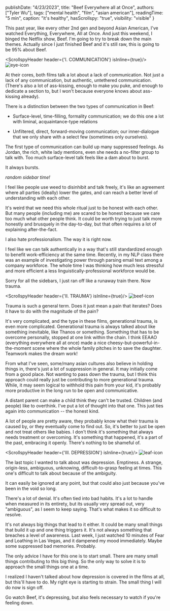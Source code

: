 
  publishDate: "4/23/2023",
  title: "Beef Everywhere all at Once",
  authors: ["Tyler Wu"],
  tags: ["mental health", "film", "asian american"],
  readingTime: "5 min",
  caption: "it's healthy",
  hasScrollspy: "true",
  visibility: "visible"
}

This past year, like every other 2nd gen and beyond Asian American,
I've watched Everything, Everywhere, All at Once. And just this weekend, I binged the Netflix show,
Beef. I'm going to try to break down the main themes.
Actually since I just finished Beef and it's still raw, this is going to be 95% about Beef.

<ScrollspyHeader header={'I. COMMUNICATION'} isInline={true}/>
<Image src={eye} className='inline w-[60px]' alt='eye-icon'/>

At their cores, both films talk a lot about a lack of communication. Not just a lack of any communication,
but authentic, untethered communication.
(There's also a lot of ass-kissing, enough to make you puke, and enough to dedicate a section to, but I won't because
everyone knows about ass-kissing already).

  There is a distinction between the two types of communication in Beef:

- Surface-level, time-filling, formality communication; we do this one a lot with liminal, acquaintance-type relations

- Unfiltered, direct, forward-moving communication; our inner-dialogue that we only share with a select few (sometimes only ourselves).


The first type of communication can build up many suppressed feelings. As Jordan, the rich, white lady mentions,
even she needs a no-filter group to talk with.
Too much surface-level talk feels like a dam about to burst.


It always bursts.

*random sidebar time!*

I feel like people use weed to disinhibit and talk freely, it's like an agreement where all parties (ideally) lower the gates,
and can reach a better level of understanding with each other.


It's weird that we need this whole ritual just to be honest with each other. But many people (including me) are scared to be honest because we care too much what other people think.
It could be worth trying to just talk more honestly and brusquely in the day-to-day, but that often requires a lot of explaining after-the-fact.


I also hate professionalism. The way it is right now.


I feel like we can talk authentically in a way that's still standardized enough to benefit work-efficiency at the same time.
Recently, in my NLP class there was an example of investigating power through parsing email text among a company workforce.
The whole time I was thinking how much less stressful and more efficient a less linguistically-professional workforce would be.


Sorry for all the sidebars, I just ran off like a runaway train there. Now trauma.

<ScrollspyHeader header={'II. TRAUMA'} isInline={true}/>
<Image src={beef} className='inline w-[60px]' alt='beef-icon'/>

Trauma is such a general term. Does it just mean a pain that iterates? Does it have to do with the magnitude of the pain?


It's very complicated, and the type in these films, generational trauma, is even more complicated.
Generational trauma is always talked about like something inevitable, like Thanos or something.
Something that has to be overcome personally, stopped at one link within the chain.
I think EEAAO (everything everywhere all at once) made a nice cheesy-but-powerful-in-the-moment scene where the whole family pitches in to save the daughter.
Teamwork makes the dream work!


From what I've seen, some/many asian cultures also believe in holding things in, there's just a lot of suppression in general.
It may initially come from a good place. Not wanting to pass down the trauma, but I think this approach could really just be contributing to more generational trauma.
While, it may seem logical to withhold this pain from your kid, it's probably more productive in the long run to be open and communicative.


A distant parent can make a child think they can't be trusted. Children (and people) like to overthink. I've put a lot of thought into that one.
This just ties again into communication -- the honest kind.


A lot of people are pretty aware, they probably know what their trauma is caused by, or they eventually come to find out.
So, it's better to just be open and not treat others like babies. I don't think it's something that always needs treatment or overcoming.
It's something that happened, it's a part of the past, embracing it openly. There's nothing to be shameful of.

<ScrollspyHeader header={'III. DEPRESSION'} isInline={true}/>
<Image src={leaf} className='inline w-[60px]' alt='leaf-icon'/>

The last topic I wanted to talk about was depression. Emptiness.
A strange, origin-less, ambiguous, unknowing, difficult-to-grasp feeling at times.
This one's difficult to talk about because of the ambiguity.


It can easily be ignored at any point, but that could also just because you've been in the void so long.


There's a lot of denial. It's often tied into bad habits. It's a lot to handle when measured in its entirety,
but its usually very spread out, very "ambiguous", as I seem to keep saying. That's what makes it so difficult to resolve.


It's not always big things that lead to it either. It could be many small things that build it up and one thing triggers it.
It's not always something that breaches a level of awareness.
Last week, I just watched 10 minutes of Fear and Loathing in Las Vegas, and it dampened my mood immediately.
Maybe some suppressed bad memories. Probably.


The only advice I have for this one is to start small. There are many small things contributing to this big thing.
So the only way to solve it is to approach the small things one at a time.


I realized I haven't talked about how depression is covered in the films at all, but this'll have to do.
My right eye is starting to strain. The small thing I will do now is sign off.


Go watch Beef, it's depressing, but also feels necessary to watch if you're feeling down.